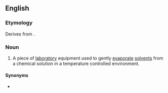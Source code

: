 ==English==

===Etymology===
Derives from {{m|en|rotary}} {{m|en|evaporator}}.

===Noun===
{{en-noun}}

# {{lb|en|chemistry|biochemistry}} A piece of [[laboratory]] equipment used to gently [[evaporate]] [[solvents]] from a chemical solution in a temperature controlled environment.

====Synonyms====
* {{l|en|rotary evaporator}}